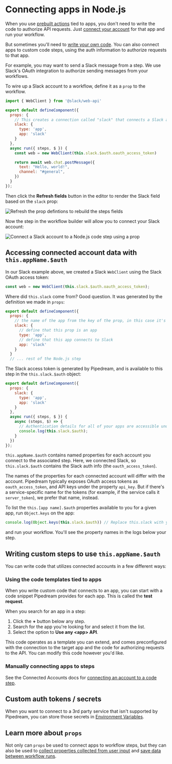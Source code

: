 
# Connecting apps in Node.js

<VideoPlayer src="https://www.youtube.com/embed/rckGb8BbPuk" title="Connecting apps to Node.js Code Steps" />

When you use [prebuilt actions](/workflows/contributing/components#actions) tied to apps, you don't need to write the code to authorize API requests. Just [connect your account](/workflows/integrations/connected-accounts/#connecting-accounts) for that app and run your workflow.

But sometimes you'll need to [write your own code](/core/workflows/code/nodejs/). You can also connect apps to custom code steps, using the auth information to authorize requests to that app.

For example, you may want to send a Slack message from a step. We use Slack's OAuth integration to authorize sending messages from your workflows.

To wire up a Slack account to a workflow, define it as a `prop` to the workflow.

```javascript
import { WebClient } from '@slack/web-api'

export default defineComponent({
  props: {
    // This creates a connection called "slack" that connects a Slack account.
    slack: {
      type: 'app',
      app: 'slack'
    }
  },
  async run({ steps, $ }) {
    const web = new WebClient(this.slack.$auth.oauth_access_token)

    return await web.chat.postMessage({
      text: "Hello, world!",
      channel: "#general",
    })
  }
});
```

Then click the **Refresh fields** button in the editor to render the Slack field based on the `slack` prop:

![Refresh the prop defintions to rebuild the steps fields](./images/v3/code/nodejs/auth/refresh-fields-after-connecting-slack.png)

Now the step in the workflow builder will allow you to connect your Slack account:

![Connect a Slack account to a Node.js code step using a prop](./images/v3/code/nodejs/auth/slack-field-rendered.png)

## Accessing connected account data with `this.appName.$auth`

In our Slack example above, we created a Slack `WebClient` using the Slack OAuth access token:

```javascript
const web = new WebClient(this.slack.$auth.oauth_access_token);
```

Where did `this.slack` come from? Good question. It was generated by the definition we made in `props`:

```javascript {4-9}
export default defineComponent({
  props: {
    // the name of the app from the key of the prop, in this case it's "slack"
    slack: {
      // define that this prop is an app
      type: 'app',
      // define that this app connects to Slack
      app: 'slack'
    }
  }
  // ... rest of the Node.js step
```

The Slack access token is generated by Pipedream, and is available to this step in the `this.slack.$auth` object:

```javascript {11}
export default defineComponent({
  props: {
    slack: {
      type: 'app',
      app: 'slack'
    }
  },
  async run({ steps, $ }) {
    async (steps, $) => {
      // Authentication details for all of your apps are accessible under the special $ variable:
      console.log(this.slack.$auth);
    }
  })
});
```

`this.appName.$auth` contains named properties for each account you connect to the associated step. Here, we connected Slack, so `this.slack.$auth` contains the Slack auth info (the `oauth_access_token`).

The names of the properties for each connected account will differ with the account. Pipedream typically exposes OAuth access tokens as `oauth_access_token`, and API keys under the property `api_key`. But if there's a service-specific name for the tokens (for example, if the service calls it `server_token`), we prefer that name, instead.

To list the `this.[app name].$auth` properties available to you for a given app, run `Object.keys` on the app:

```javascript
console.log(Object.keys(this.slack.$auth)) // Replace this.slack with your app's name
```

and run your workflow. You'll see the property names in the logs below your step.

## Writing custom steps to use `this.appName.$auth`

You can write code that utilizes connected accounts in a few different ways:

### Using the code templates tied to apps

When you write custom code that connects to an app, you can start with a code snippet Pipedream provides for each app. This is called the **test request**.

When you search for an app in a step:

1. Click the **+** button below any step.
2. Search for the app you're looking for and select it from the list.
3. Select the option to **Use any \<app\> API**.

This code operates as a template you can extend, and comes preconfigured with the connection to the target app and the code for authorizing requests to the API. You can modify this code however you'd like.

### Manually connecting apps to steps

See the Connected Accounts docs for [connecting an account to a code step](/workflows/integrations/connected-accounts/#from-a-code-step).

## Custom auth tokens / secrets

When you want to connect to a 3rd party service that isn't supported by Pipedream, you can store those secrets in [Environment Variables](/workflows/environment-variables/).

## Learn more about `props`

Not only can `props` be used to connect apps to workflow steps, but they can also be used to [collect properties collected from user input](/core/workflows/code/nodejs/#passing-props-to-code-steps) and [save data between workflow runs](/core/workflows/code/nodejs/using-data-stores/).
